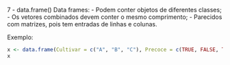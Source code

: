 7 - data.frame()
Data frames:
    - Podem conter objetos de diferentes classes;
    - Os vetores combinados devem conter o mesmo comprimento;
    - Parecidos com matrizes, pois tem entradas de linhas e colunas.

Exemplo:
```R
x <- data.frame(Cultivar = c("A", "B", "C"), Precoce = c(TRUE, FALSE, TRUE))
x
```